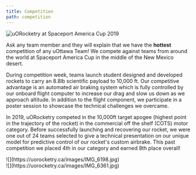```yaml
---
title: Competition
path: competition
---
```



![uORocketry at Spaceport America Cup 2019](https://uorocketry.ca/images/spacecup_2019.jpg)

Ask any team member and they will explain that we have the **hottest** competition of any uOttawa Team! We compete against teams from around the world at Spaceport America Cup in the middle of the New Mexico desert.

During competition week, teams launch student designed and developed rockets to carry an 8.8lb scientific payload to 10,000 ft. Our competitive advantage is an automated air braking system which is fully controlled by our onboard flight computer to increase our drag and slow us down as we approach altitude. In addition to the flight component, we participate in a poster session to showcase the technical challenges we overcame.

In 2019, uORocketry competed in the 10,000ft target apogee (highest point in the trajectory of the rocket) in the commercial off the shelf (COTS) motor category. Before successfully launching and recovering our rocket, we were one out of 24 teams selected to give a technical presentation on our unique model for predictive control of our rocket's custom airbrake. This past competition we placed 4th in our category and earned 8th place overall!

<Columns>
<div>![](https://uorocketry.ca/images/IMG_6198.jpg)</div>
<div>![](https://uorocketry.ca/images/IMG_6361.jpg)</div>
</Columns>
